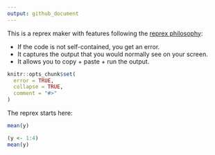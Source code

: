 ```yaml
---
output: github_document
---
```


This is a reprex maker with features following the [reprex
philosophy](https://reprex.tidyverse.org/articles/reprex-dos-and-donts.html#package-philosophy):

* If the code is not self-contained, you get an error.
* It captures the output that you would normally see on your screen.
* It allows you to copy + paste + run the output.

```r
knitr::opts_chunk$set(
  error = TRUE,
  collapse = TRUE,
  comment = "#>"
)
```

The reprex starts here:

```r
mean(y)

(y <- 1:4)
mean(y)
```
